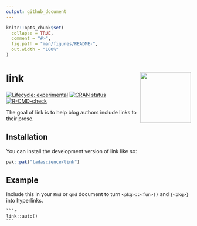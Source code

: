 ```yaml
---
output: github_document
---
```


<!-- README.md is generated from README.Rmd. Please edit that file -->

```r
knitr::opts_chunk$set(
  collapse = TRUE,
  comment = "#>",
  fig.path = "man/figures/README-",
  out.width = "100%"
)
```

# link <a href="https://link.tada.science"><img src="man/figures/logo.png" align="right" height="138" /></a>

<!-- badges: start -->
[![Lifecycle: experimental](https://img.shields.io/badge/lifecycle-experimental-orange.svg)](https://lifecycle.r-lib.org/articles/stages.html#experimental)
[![CRAN status](https://www.r-pkg.org/badges/version/link)](https://CRAN.R-project.org/package=link)
[![R-CMD-check](https://github.com/tadascience/link/actions/workflows/R-CMD-check.yaml/badge.svg)](https://github.com/tadascience/link/actions/workflows/R-CMD-check.yaml)
<!-- badges: end -->

The goal of link is to help blog authors include links to their prose.

## Installation

You can install the development version of link like so:

``` r
pak::pak("tadascience/link")
```

## Example

Include this in your `Rmd` or `qmd` document to turn 
`<pkg>::<fun>()` and `{<pkg>}` into hyperlinks. 

````
```r
link::auto()
```
````
